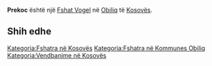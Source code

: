 {{Fshat në Kosovës
 | Emri                = Prekoc
| sqi_N_name = Prekoc
| sqi_N_FULL_NAME_RO = Prekoc
| sqi_N_FULL_NAME_ND_RO = Prekoc
| sqi_N_SORT_NAME_RG = PREKOC
| sqi_N_FULL_NAME_RG = Prekoc
| sqi_N_FULL_NAME_ND_RG = Prekoc
| sqi_V_name = Përkoc
| sqi_V_FULL_NAME_RO = Përkoc Prekovc
| sqi_V_FULL_NAME_ND_RO = Perkoc Prekovc
| sqi_V_SORT_NAME_RG = PERKOC PREKOVC
| sqi_V_FULL_NAME_RG = Përkoc Prekovc
| sqi_V_FULL_NAME_ND_RG = Perkoc Prekovc
| srp_N_name = Prekovce
| srp_N_FULL_NAME_RO = Prekovce
| srp_N_FULL_NAME_ND_RO = Prekovce
| srp_N_SORT_NAME_RG = PREKOVCE
| srp_N_FULL_NAME_RG = Prekovce
| srp_N_FULL_NAME_ND_RG = Prekovce
| srp_NS_name = Прековце
| srp_NS_FULL_NAME_RO = Прековце
| srp_NS_FULL_NAME_ND_RO = Прековце
| srp_NS_SORT_NAME_RG = ПРЕКОВЦЕ
| srp_NS_FULL_NAME_RG = Прековце
| srp_NS_FULL_NAME_ND_RG = Прековце
| srp_V_name = Prejakovce
| srp_V_FULL_NAME_RO = Prejakovce Prekoci
| srp_V_FULL_NAME_ND_RO = Prejakovce Prekoci
| srp_V_SORT_NAME_RG = PREJAKOVCE PREKOCI
| srp_V_FULL_NAME_RG = Prejakovce Prekoci
| srp_V_FULL_NAME_ND_RG = Prejakovce Prekoci

 | Emri (Rasa dhanore) = 
 | Figura              = 
 | Shteti              = Kosovo
 | Komuna              = Obiliq
 | Kodi postar         = 
 | Sipërfaqja          = 

 | Popullsia           = 

 | Regj. i popullsisë  = 
 | Dend. e popullsisë  = 
 | Faqja zyrtare       = 
 <!--- Koordinatat ----> 
 | Gjerësia            = 42.566667
 | Gjatësia            = 21.4
 | Lartësia            = 
}}
'''Prekoc''' është një [[Fshat Vogel]] në [[Obiliq]] të [[Kosovës]].

<!-- == Gjeografia == -->
<!-- == Historia == -->
<!-- == Demografia == -->
== Shih edhe ==
{{Komuna Obiliq}}
{{Kosovo-Administrata-Cung}}

[[Kategoria:Fshatra në Kosovës]]
[[Kategoria:Fshatra në Kommunes Obiliq]]
[[Kategoria:Vendbanime në Kosovës]]